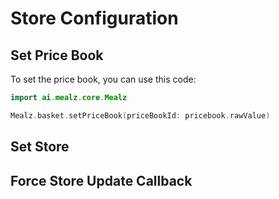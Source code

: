 
# Store Configuration

## Set Price Book

To set the price book, you can use this code:
```kotlin
import ai.mealz.core.Mealz

Mealz.basket.setPriceBook(priceBookId: pricebook.rawValue)
```

## Set Store

<SharedSetStore platform="android"/>

## Force Store Update Callback

<SetForceStoreUpdateCallback platform="android"/>